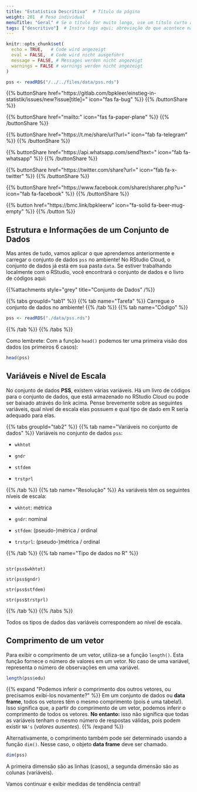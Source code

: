 ```yaml
---
title: "Estatística Descritiva"  # Título da página
weight: 201  # Peso individual
menuTitle: "Geral" # Se o título for muito longo, use um título curto aqui
tags: ["descritivo"]  # Insira tags aqui; abreviação do que acontece na página
---
```

```r
knitr::opts_chunk$set(
  echo = TRUE,   # Code wird angezeigt
  eval = FALSE,  # Code wird nicht ausgeführt
  message = FALSE, # Messages werden nicht angezeigt
  warnings = FALSE # warnings werden nicht angezeigt
)

pss <- readRDS("/../../files/data/pss.rds")   
```

{{% buttonShare href=\"https\:\/\/gitlab.com\/bpkleer\/einstieg-in-statistik\/issues\/new?issue[title]=\" icon=\"fas fa-bug\" %}} {{% /buttonShare %}} 

{{% buttonShare href=\"mailto\:\" icon=\"fas fa-paper-plane\" %}} {{% /buttonShare %}}

{{% buttonShare href=\"https\:\/\/t.me\/share\/url?url=\" icon=\"fab fa-telegram\" %}} {{% /buttonShare %}}

{{% buttonShare href=\"https\:\/\/api.whatsapp.com\/send?text=\" icon=\"fab fa-whatsapp\" %}} {{% /buttonShare %}}

{{% buttonShare href=\"https\:\/\/twitter.com\/share?url=\" icon=\"fab fa-x-twitter\" %}} {{% /buttonShare %}}

{{% buttonShare href=\"https\:\/\/www.facebook.com\/sharer\/sharer.php?u=\" icon=\"fab fa-facebook\" %}} {{% /buttonShare %}}

{{% button href=\"https\:\/\/bmc.link\/bpkleerw\" icon=\"fa-solid fa-beer-mug-empty\" %}} {{% /button %}}

## Estrutura e Informações de um Conjunto de Dados
Mas antes de tudo, vamos aplicar o que aprendemos anteriormente e carregar o conjunto de dados `pss` no ambiente! No RStudio Cloud, o conjunto de dados já está em sua pasta `data`. Se estiver trabalhando localmente com o RStudio, você encontrará o conjunto de dados e o livro de códigos aqui:

{{%attachments style=\"grey\" title=\"Conjunto de Dados\" /%}}

{{% tabs groupId=\"tab1\" %}}
{{% tab name=\"Tarefa\" %}}
Carregue o conjunto de dados no ambiente!
{{% /tab %}}
{{% tab name=\"Código\" %}}
```R
pss <- readRDS("./data/pss.rds")
```
{{% /tab %}}
{{% /tabs %}}

Como lembrete: Com a função `head()` podemos ter uma primeira visão dos dados (os primeiros $6$ casos):
```r
head(pss)
```

## Variáveis e Nível de Escala

No conjunto de dados **PSS**, existem várias variáveis. Há um livro de códigos para o conjunto de dados, que está armazenado no RStudio Cloud ou pode ser baixado através do link acima. 
Pense brevemente sobre as seguintes variáveis, qual nível de escala elas possuem e qual tipo de dado em R seria adequado para elas.

{{% tabs groupId=\"tab2\" %}}
{{% tab name=\"Variáveis no conjunto de dados\" %}}
Variáveis no conjunto de dados `pss`:

- `wkhtot`

- `gndr`

- `stfdem`

- `trstprl`

{{% /tab %}}
{{% tab name=\"Resolução\" %}}
As variáveis têm os seguintes níveis de escala:

- `wkhtot`: métrica

- `gndr`: nominal

- `stfdem`: (pseudo-)métrica / ordinal

- `trstprl`: (pseudo-)métrica / ordinal

{{% /tab %}}
{{% tab name=\"Tipo de dados no R\" %}}
```

str(pss$wkhtot)

str(pss$gndr)

str(pss$stfdem)

str(pss$trstprl)

```
{{% /tab %}}
{{% /tabs %}}

Todos os tipos de dados das variáveis correspondem ao nível de escala.

## Comprimento de um vetor
Para exibir o comprimento de um vetor, utiliza-se a função `length()`. Esta função fornece o número de valores em um vetor. No caso de uma variável, representa o número de observações em uma variável.
```r
length(pss$edu)
```

{{% expand \"Podemos inferir o comprimento dos outros vetores, ou precisamos exibi-los novamente?\" %}}
Em um conjunto de dados ou **data frame**, todos os vetores têm o mesmo comprimento (pois é uma tabela!). Isso significa que, a partir do comprimento de um vetor, podemos inferir o comprimento de todos os vetores. **No entanto:** isso não significa que todas as variáveis tenham o mesmo número de respostas válidas, pois podem existir `NA's` (*valores ausentes*).
{{% /expand %}}

Alternativamente, o comprimento também pode ser determinado usando a função `dim()`. Nesse caso, o objeto **data frame** deve ser chamado.
```r
dim(pss)
```

A primeira dimensão são as linhas (casos), a segunda dimensão são as colunas (variáveis).

Vamos continuar e exibir medidas de tendência central!
